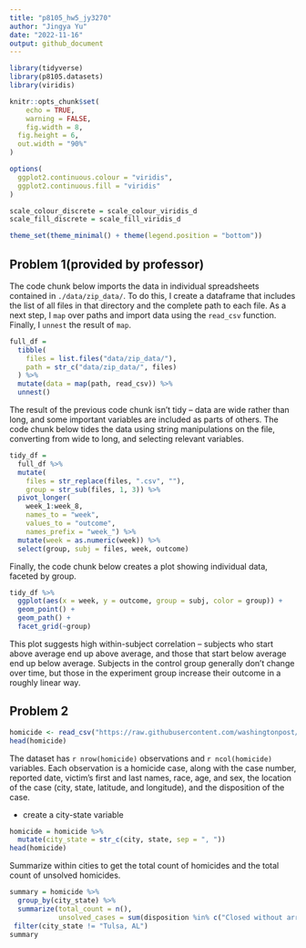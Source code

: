 ```yaml
---
title: "p8105_hw5_jy3270"
author: "Jingya Yu"
date: "2022-11-16"
output: github_document
---
```


```r
library(tidyverse)
library(p8105.datasets)
library(viridis)

knitr::opts_chunk$set(
	echo = TRUE,
	warning = FALSE,
	fig.width = 8, 
  fig.height = 6,
  out.width = "90%"
)

options(
  ggplot2.continuous.colour = "viridis",
  ggplot2.continuous.fill = "viridis"
)

scale_colour_discrete = scale_colour_viridis_d
scale_fill_discrete = scale_fill_viridis_d

theme_set(theme_minimal() + theme(legend.position = "bottom"))
```


## Problem 1(provided by professor)

The code chunk below imports the data in individual spreadsheets contained in `./data/zip_data/`. To do this, I create a dataframe that includes the list of all files in that directory and the complete path to each file. As a next step, I `map` over paths and import data using the `read_csv` function. Finally, I `unnest` the result of `map`.

```r
full_df = 
  tibble(
    files = list.files("data/zip_data/"),
    path = str_c("data/zip_data/", files)
  ) %>% 
  mutate(data = map(path, read_csv)) %>% 
  unnest()
```

The result of the previous code chunk isn't tidy -- data are wide rather than long, and some important variables are included as parts of others. The code chunk below tides the data using string manipulations on the file, converting from wide to long, and selecting relevant variables. 

```r
tidy_df = 
  full_df %>% 
  mutate(
    files = str_replace(files, ".csv", ""),
    group = str_sub(files, 1, 3)) %>% 
  pivot_longer(
    week_1:week_8,
    names_to = "week",
    values_to = "outcome",
    names_prefix = "week_") %>% 
  mutate(week = as.numeric(week)) %>% 
  select(group, subj = files, week, outcome)
```

Finally, the code chunk below creates a plot showing individual data, faceted by group. 

```r
tidy_df %>% 
  ggplot(aes(x = week, y = outcome, group = subj, color = group)) + 
  geom_point() + 
  geom_path() + 
  facet_grid(~group)
```

This plot suggests high within-subject correlation -- subjects who start above average end up above average, and those that start below average end up below average. Subjects in the control group generally don't change over time, but those in the experiment group increase their outcome in a roughly linear way. 

## Problem 2
```r
homicide <- read_csv("https://raw.githubusercontent.com/washingtonpost/data-homicides/master/homicide-data.csv")
head(homicide)
```
The dataset has `r nrow(homicide)` observations and `r ncol(homicide)` variables. Each observation is a homicide case, along with the case number, reported date, victim's first and last names, race, age, and sex, the location of the case (city, state, latitude, and longitude), and the disposition of the case.  

- create a city-state variable
```r
homicide = homicide %>%
  mutate(city_state = str_c(city, state, sep = ", "))
head(homicide)
```

Summarize within cities to get the total count of homicides and the total count of unsolved homicides.
```r
summary = homicide %>%
  group_by(city_state) %>%
  summarize(total_count = n(),
            unsolved_cases = sum(disposition %in% c("Closed without arrest", "Open/No arrest"))) %>% 
 filter(city_state != "Tulsa, AL") 
summary
```

